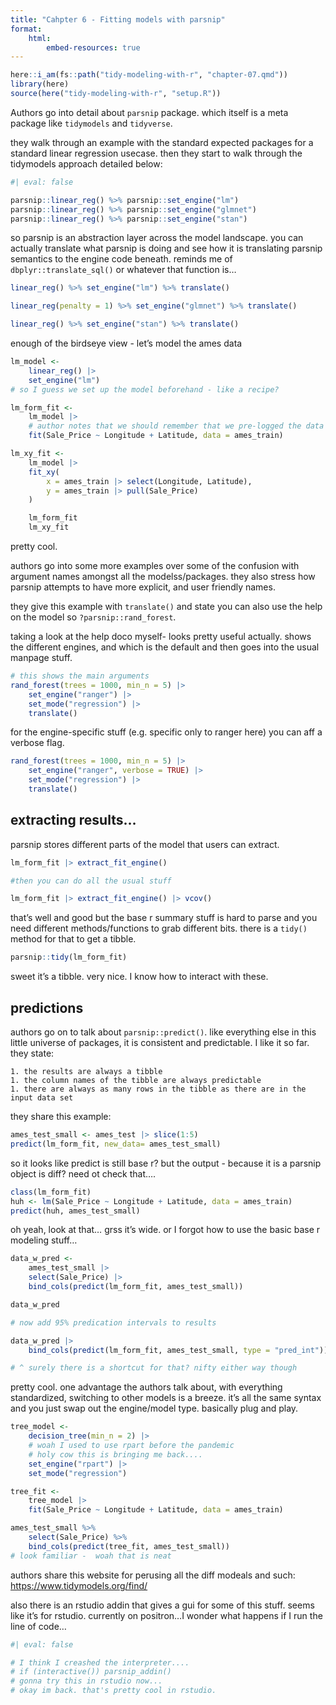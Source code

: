 ```yaml
---
title: "Cahpter 6 - Fitting models with parsnip"
format: 
    html:
        embed-resources: true
---
```


```r
here::i_am(fs::path("tidy-modeling-with-r", "chapter-07.qmd"))
library(here)
source(here("tidy-modeling-with-r", "setup.R"))
```

Authors go into detail about `parsnip` package. which itself is a meta package like `tidymodels` and `tidyverse`.

they walk through an example with the standard expected packages for a standard linear regression usecase.
then they start to walk through the tidymodels approach detailed below:


```r
#| eval: false

parsnip::linear_reg() %>% parsnip::set_engine("lm")
parsnip::linear_reg() %>% parsnip::set_engine("glmnet") 
parsnip::linear_reg() %>% parsnip::set_engine("stan")
```

so parsnip is an abstraction layer across the model landscape. 
you can actually translate what parsnip is doing and see how it is
translating parsnip semantics to the engine code beneath. 
reminds me of `dbplyr::translate_sql()` or whatever that function is...


```r
linear_reg() %>% set_engine("lm") %>% translate()

linear_reg(penalty = 1) %>% set_engine("glmnet") %>% translate()

linear_reg() %>% set_engine("stan") %>% translate()
```


enough of the birdseye view - let's model the ames data


```r
lm_model <- 
    linear_reg() |> 
    set_engine("lm")
# so I guess we set up the model beforehand - like a recipe?

lm_form_fit <- 
    lm_model |> 
    # author notes that we should remember that we pre-logged the data
    fit(Sale_Price ~ Longitude + Latitude, data = ames_train)

lm_xy_fit <- 
    lm_model |> 
    fit_xy(
        x = ames_train |> select(Longitude, Latitude),
        y = ames_train |> pull(Sale_Price)
    )

    lm_form_fit
    lm_xy_fit
```

pretty cool.


authors go into some more examples over some of the confusion with argument names amongst all the modelss/packages.
they also stress how parsnip attempts to have more explicit, and user friendly names.

they give this example with `translate()` and state you can also use the help on the model so
`?parsnip::rand_forest`.

taking a look at the help doco myself- looks pretty useful actually. shows the different engines, and which is
the default and then goes into the usual manpage stuff.

```r
# this shows the main arguments
rand_forest(trees = 1000, min_n = 5) |> 
    set_engine("ranger") |> 
    set_mode("regression") |> 
    translate()
```

for the engine-specific stuff (e.g. specific only to ranger here) you can aff a verbose flag.

```r
rand_forest(trees = 1000, min_n = 5) |> 
    set_engine("ranger", verbose = TRUE) |> 
    set_mode("regression") |> 
    translate()
```


## extracting results...

parsnip stores different parts of the model that users can extract.

```r
lm_form_fit |> extract_fit_engine()

#then you can do all the usual stuff

lm_form_fit |> extract_fit_engine() |> vcov()

```

that's well and good but the base r summary stuff is hard to parse
and you need different methods/functions to grab different bits.
there is a `tidy()` method for that to get a tibble.


```r
parsnip::tidy(lm_form_fit)
```

sweet it's a tibble. very nice. I know how to interact with these.

## predictions

authors go on to talk about `parsnip::predict()`. like everything else in this
little universe of packages, it is consistent and predictable. I like it so far.
they state:
    
    1. the results are always a tibble
    1. the column names of the tibble are always predictable
    1. there are always as many rows in the tibble as there are in the input data set

they share this example:

```r
ames_test_small <- ames_test |> slice(1:5)
predict(lm_form_fit, new_data= ames_test_small)
```

so it looks like predict is still base r? but the output - because it is a parsnip object is diff?
need ot check that....


```r
class(lm_form_fit)
huh <- lm(Sale_Price ~ Longitude + Latitude, data = ames_train)
predict(huh, ames_test_small)
```

oh yeah, look at that... grss it's wide. or I forgot how to use the basic base r modeling stuff...



```r
data_w_pred <- 
    ames_test_small |> 
    select(Sale_Price) |> 
    bind_cols(predict(lm_form_fit, ames_test_small))

data_w_pred

# now add 95% predication intervals to results

data_w_pred |> 
    bind_cols(predict(lm_form_fit, ames_test_small, type = "pred_int"))

# ^ surely there is a shortcut for that? nifty either way though
```


pretty cool. one advantage the authors talk about, with everything standardized, switching to other 
models is a breeze. it's all the same syntax and you just swap out the engine/model type.
basically plug and play.


```r
tree_model <- 
    decision_tree(min_n = 2) |> 
    # woah I used to use rpart before the pandemic
    # holy cow this is bringing me back....
    set_engine("rpart") |> 
    set_mode("regression")

tree_fit <- 
    tree_model |> 
    fit(Sale_Price ~ Longitude + Latitude, data = ames_train)

ames_test_small %>% 
    select(Sale_Price) %>% 
    bind_cols(predict(tree_fit, ames_test_small))
# look familiar -  woah that is neat

```


authors share this website for perusing all the diff modeals and such: 
[https://www.tidymodels.org/find/](explore tidy models)

also there is an rstudio addin that gives a gui for some of this stuff.
seems like it's for rstudio. currently on positron...I wonder what happens if I
run the line of code...


```r
#| eval: false

# I think I creashed the interpreter....
# if (interactive()) parsnip_addin()
# gonna try this in rstudio now...
# okay im back. that's pretty cool in rstudio.
```